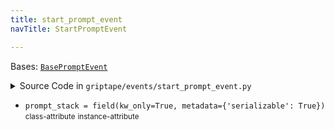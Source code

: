 ```yaml
---
title: start_prompt_event
navTitle: StartPromptEvent

---
```


<span id="griptape.events.start_prompt_event.StartPromptEvent"></span>

Bases:
 [`BasePromptEvent`](base_prompt_event.mdx#griptape.events.base_prompt_event.BasePromptEvent "BasePromptEvent (griptape.events.base_prompt_event.BasePromptEvent)")

<details><summary>Source Code in <code>griptape&#47;events&#47;start_prompt_event.py</code></summary>

```python
@define
class StartPromptEvent(BasePromptEvent):
    prompt_stack: PromptStack = field(kw_only=True, metadata={"serializable": True})
```

</details>

-   `prompt_stack = field(kw_only=True, metadata={'serializable': True})` <small>class-attribute</small> <small>instance-attribute</small>  <span id="griptape.events.start_prompt_event.StartPromptEvent.prompt_stack"></span> 
